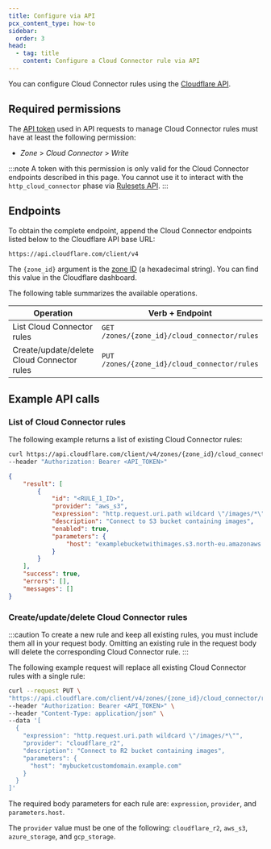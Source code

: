 ```yaml
---
title: Configure via API
pcx_content_type: how-to
sidebar:
  order: 3
head:
  - tag: title
    content: Configure a Cloud Connector rule via API
---
```


You can configure Cloud Connector rules using the [Cloudflare API](/fundamentals/api/).

## Required permissions

The [API token](/fundamentals/api/get-started/create-token/) used in API requests to manage Cloud Connector rules must have at least the following permission:

- _Zone_ > _Cloud Connector_ > _Write_

:::note
A token with this permission is only valid for the Cloud Connector endpoints described in this page. You cannot use it to interact with the `http_cloud_connector` phase via [Rulesets API](/ruleset-engine/rulesets-api/).
:::

## Endpoints

To obtain the complete endpoint, append the Cloud Connector endpoints listed below to the Cloudflare API base URL:

```txt
https://api.cloudflare.com/client/v4
```

The `{zone_id}` argument is the [zone ID](/fundamentals/setup/find-account-and-zone-ids/) (a hexadecimal string). You can find this value in the Cloudflare dashboard.

The following table summarizes the available operations.

| Operation                                  | Verb + Endpoint                              |
| ------------------------------------------ | -------------------------------------------- |
| List Cloud Connector rules                 | `GET /zones/{zone_id}/cloud_connector/rules` |
| Create/update/delete Cloud Connector rules | `PUT /zones/{zone_id}/cloud_connector/rules` |

## Example API calls

### List of Cloud Connector rules

The following example returns a list of existing Cloud Connector rules:

```bash
curl https://api.cloudflare.com/client/v4/zones/{zone_id}/cloud_connector/rules \
--header "Authorization: Bearer <API_TOKEN>"
```

```json output
{
	"result": [
		{
			"id": "<RULE_1_ID>",
			"provider": "aws_s3",
			"expression": "http.request.uri.path wildcard \"/images/*\"",
			"description": "Connect to S3 bucket containing images",
			"enabled": true,
			"parameters": {
				"host": "examplebucketwithimages.s3.north-eu.amazonaws.com"
			}
		}
	],
	"success": true,
	"errors": [],
	"messages": []
}
```

### Create/update/delete Cloud Connector rules

:::caution
To create a new rule and keep all existing rules, you must include them all in your request body. Omitting an existing rule in the request body will delete the corresponding Cloud Connector rule.
:::

The following example request will replace all existing Cloud Connector rules with a single rule:

```bash
curl --request PUT \
"https://api.cloudflare.com/client/v4/zones/{zone_id}/cloud_connector/rules" \
--header "Authorization: Bearer <API_TOKEN>" \
--header "Content-Type: application/json" \
--data '[
  {
    "expression": "http.request.uri.path wildcard \"/images/*\"",
    "provider": "cloudflare_r2",
    "description": "Connect to R2 bucket containing images",
    "parameters": {
      "host": "mybucketcustomdomain.example.com"
    }
  }
]'
```

The required body parameters for each rule are: `expression`, `provider`, and `parameters.host`.

The `provider` value must be one of the following: `cloudflare_r2`, `aws_s3`, `azure_storage`, and `gcp_storage`.
